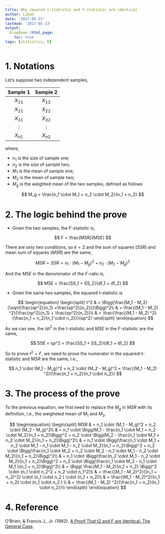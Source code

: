```yaml
---
title: Why squared-t-statistic and F-statistic are identical
author: Likan
date: '2017-05-23'
lastmod: '2017-05-23'
output:
  blogdown::html_page:
    toc: true
tags: [statistics, R]
---
```


# 1. Notations

Let's suppose two independent samples,

|Sample 1| Sample 2|
|:------:|:-------:|
|$X_{11}$|$X_{12}$|
|$X_{21}$|$X_{22}$|
|$X_{31}$|$X_{32}$|
|$\vdots$|$\vdots$|
|$X_{n1}$|$X_{n2}$|

where,

- $n_1$ is the size of sample one;
- $n_2$ is the size of sample two;
- $M_1$ is the mean of sample one;
- $M_2$ is the mean of sample two;
- $M_g$ is the weighted mean of the two samples, defined as follows

$$
M_g = \frac{n_1 \cdot M_1 + n_2 \cdot M_2}{n_1 + n_2}
$$

# 2. The logic behind the prove

- Given the two samples, the $F$-statistic is,

$$
F = \frac{MSR}{MSE}
$$

There are only two conditions, so $k = 2$ and the sum of squares ($SSR$) and mean sum of squares ($MSR$) are the same,

$$
MSR = SSR = n_1 \cdot (M_1 - M_g)^2 + n_2 \cdot (M_2 - M_g)^2
$$

And the $MSE$ in the denominator of the $F$-ratio is,

$$
MSE = \frac{SS_1 + SS_2}{df_1 + df_2}
$$

- Given the same two samples, the squared $t$-statistic is

$$
\begin{equation}
\begin{split}
t^2
& = \Bigg(\frac{M_1 - M_2}{\sqrt{\frac{sp^2}{n_1} +\frac{sp^2}{n_2}}}\Bigg)^2\\
& = \frac{(M_1 - M_2) ^2}{\frac{sp^2}{n_1} + \frac{sp^2}{n_2}}\\
 & = \frac{\frac{(M_1 - M_2) ^2}{\frac{n_1 + n_2}{n_1 \cdot n_2}}}{sp^2}
\end{split}
\end{equation}
$$

As we can see, the $sp^2$ in the $t$-statistic and $MSE$ in the $F$-statistic are the same,

$$
SSE = sp^2 = \frac{SS_1 + SS_2}{df_1 + df_2}
$$

So to prove $t^2 = F$, we need to prove the numerator in the squared-t-statistic and $MSR$ are the same, i.e.,

$$
n_1 \cdot (M_1 - M_g)^2 + n_2 \cdot (M_2 - M_g)^2
=
\frac{(M_1 - M_2) ^2}{\frac{n_1 + n_2}{n_1 \cdot n_2}}
$$

# 3. The process of the prove

To the previous equation, we first need to replace the $M_g$ in $MSR$ with its definition, i.e., the weigheted mean of $M_1$ and $M_2$,

$$
\begin{equation}
\begin{split}
MSR
& = n_1 \cdot (M_1 - M_g)^2 + n_2 \cdot (M_2 - M_g)^2\\
& = n_1 \cdot \Bigg(M_1 - \frac{n_1 \cdot M_1 + n_2 \cdot M_2}{n_1 + n_2}\Bigg)^2 + n_2 \cdot \Bigg(M_2 - \frac{n_1 \cdot M_1 + n_2 \cdot M_2}{n_1 + n_2}\Bigg)^2\\
& = n_1 \cdot \Bigg(\frac{n_1 \cdot M_1 + n_2 \cdot M_1 - n_1 \cdot M_1 - n_2 \cdot M_2}{n_1 + n_2}\Bigg)^2 + n_2 \cdot \Bigg(\frac{n_1 \cdot M_2 + n_2 \cdot M_2 - n_1 \cdot M_1 - n_2 \cdot M_2}{n_1 + n_2}\Bigg)^2\\
& = n_1 \cdot \Bigg(\frac{n_2 \cdot M_1 - n_2 \cdot M_2}{n_1 + n_2}\Bigg)^2 + n_2 \cdot \Bigg(\frac{n_1 \cdot M_2 - n_1 \cdot M_1 }{n_1 + n_2}\Bigg)^2\\
& = \Bigg( \frac{M_1 - M_2}{n_1 + n_2} \Bigg)^2 \cdot (n_1 \cdot n_2^2 + n_2 \cdot n_1^2)\\
& = \frac{(M_1 - M_2)^2}{(n_1 + n_2)^2} \cdot (n_1 \cdot n_2 ) \cdot (n_1 + n_2)\\
& = \frac{(M_1 - M_2)^2}{n_1 + n_2} \cdot (n_1 \cdot n_2 ) \\
& = \frac{(M_1 - M_2) ^2}{\frac{n_1 + n_2}{n_1 \cdot n_2}}\\
\end{split}
\end{equation}
$$

# 4. Reference

O'Brien, & Francis J., Jr. (1982). [A Proof That t2 and F are Identical: The General Case](http://files.eric.ed.gov/fulltext/ED215894.pdf).
